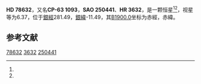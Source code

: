 {{Starbox begin
| name = HD 78632
}}
{{Starbox observe
| epoch = [[J2000.0|J2000.0]]
| constell = {{星座名待查}}<ref name=SIMBAD>{{cite web
 | url=http://simbad.u-strasbg.fr/simbad/sim-id?Ident=HR+3632
 | title =Pulsating variable Star
 | publisher=Centre de Données astronomiques de Strasbourg
 | work=SIMBAD
 | accessdate=2012-07-13}}</ref><ref name=DATA>{{cite web
 | url=http://vizier.u-strasbg.fr/viz-bin/VizieR-5?-out.add=.&-source=5050&-corr=PK=HR&-out.max=9999&HR=3632
 | title=VizieR Detailed Page
 | accessdate=2012-07-13
 | archive-date=2019-02-16
 | archive-url=https://web.archive.org/web/20190216120813/http://vizier.u-strasbg.fr/viz-bin/VizieR-5?-out.add=.&-source=5050&-corr=PK=HR&-out.max=9999&HR=3632
 | dead-url=no
 }}</ref>
| 星官 = 
| ra = {{RA|9|6|7.6}}<ref name=SIMBAD /><ref name=DATA />
| dec = {{DEC|-64|29|59}}<ref name=SIMBAD /><ref name=DATA />
| appmag_v = 6.37<ref name=SIMBAD /><ref name=DATA />
}}
{{Starbox character
| class = K3III<ref name=SIMBAD /><ref name=DATA />
| b-v = 1.35<ref name=SIMBAD /><ref name=DATA />
| u-b = 1.58<ref name=SIMBAD /><ref name=DATA />
| r-i = <ref name=SIMBAD /><ref name=DATA />
| variable = 
}}
{{Starbox astrometry
| radial_v = 1.58
| prop_mo_ra = 1
| parallax = 
| p_error = 
}}
{{Starbox catalog
| names =CP-63 1093，[[SAO星表|SAO]] 250441，[[HD星表|HD]] 78632，[[HR星表|HR]] 3632}}
{{Starbox reference |Simbad=HR+3632}}
{{Starbox end}}

'''HD 78632'''，又名'''CP-63 1093'''，'''SAO 250441'''、'''HR 3632'''，是一颗恒星<ref name=SIMBAD /><ref name=DATA />，视星等为6.37，位于[[銀道座標系|銀經]]281.49，[[銀道座標系|銀緯]]-11.49，其[[B1900.0|B1900.0]]坐标为赤經{{RA|9|4|11.8}}，赤緯{{DEC|-64|-11.49|53}}。

== 参考文献 ==
{{reflist}}

{{star-stub}}

[[Category:HD和HDE天體|78632]]
[[Category:HR天體|3632]]
[[Category:SAO天體|250441]]